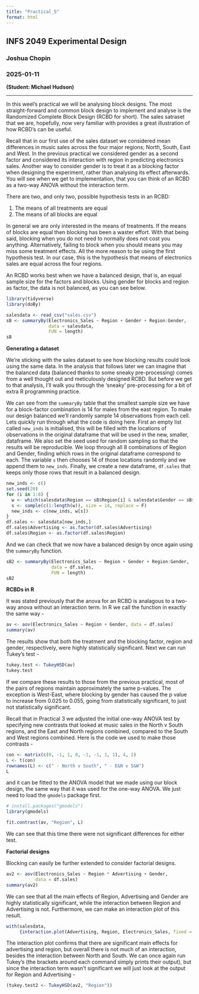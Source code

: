 ```yaml
---
title: "Practical_5"
format: html
---
```


## INFS 2049 Experimental Design

### Joshua Chopin

### 2025-01-11

**(Student: Michael Hudson)**

<hr/>

In this weel's practical we will be analysing block designs. The most straight-forward and common block design to implement and analyse is the Randomized Complete Block Design (RCBD for short). The sales satraset that we are, hopefully, now very familiar with provides a great illustration of how RCBD's can be useful.

Recall that in our first use of the sales dataset we considered mean differences in music sales across the four major regions; North, South, East and West. In the previous practical we considered gender as a second factor and considered its interaction with region in predicting electronics sales. Another way to consider gender is to treat it as a blocking factor when designing the experiment, rather than analysing its effect afterwards. You will see when we get to implementation, that you can think of an RCBD as a two-way ANOVA without the interaction term.

There are two, and only two, possible hypothesis tests in an RCBD:

1. The means of all treatments are equal
2. The means of all blocks are equal

In general we are only interested in the means of treatments. If the means of blocks are equal then blocking has been a waster effort. With that being said, blocking when you do not need to normally does not cost you anything. Alternatively, failing to block when you should means you may miss some treatment effects. All the more reason to be using the first hypothesis test. In our case, this is the hypothesis that means of electronics sales are equal across the four regions.

An RCBD works best when we have a balanced design, that is, an equal sample size for the factors and blocks. Using gender for blocks and region as factor, the data is not balanced, as you can see below.

```r
library(tidyverse)
library(doBy)
```

```r
salesdata <- read_csv("sales.csv")
sB <- summaryBy(Electronics_Sales ~ Region + Gender + Region:Gender, 
                data = salesdata, 
                FUN = length)
sB
```

**Generating a dataset**

We're sticking with the sales dataset to see how blocking results could look using the same data. In the analysis that follows later we can imagine that the balanced data (balanced thanks to some sneaky pre-processing) comes from a well thought out and meticulously designed RCBD. But before we get to that analysis, I'll walk you through the 'sneaky' pre-processing for a bit of extra R programming practice.

We can see from the `summaryBy` table that the smallest sample size we have for a block-factor combination is 14 for males from the east region. To make our design balanced we'll randomly sample 14 observations from each cell. Lets quickly run through what the code is doing here. First an empty list called `new_inds` is initialised, this will be filled with the locations of observations in the original dataframe that will be used in the new, smaller, dataframe. We also set the seed used for random sampling so that the results will be reproducible. We loop through all 8 combinations of Region and Gender, finding which rows in the original dataframe correspond to each. The variable `s` then chooses 14 of those locations randomly and we append them to `new_inds`. Finally, we create a new dataframe, `df.sales` that keeps only those rows that result in a balanced design.

```r
new_inds <- c()
set.seed(20)
for (i in 1:8) {
  w <- which(salesdata$Region == sB$Region[i] & salesdata$Gender == sB$Gender[i])
  s <- sample(c(1:length(w)), size = 14, replace = F)
  new_inds <- c(new_inds, w[s])
}
df.sales <- salesdata[new_inds,]
df.sales$Advertising <- as.factor(df.sales$Advertising)
df.sales$Region <- as.factor(df.sales$Region)
```

And we can check that we now have a balanced design by once again using the `summaryBy` function.

```r
sB2 <- summaryBy(Electronics_Sales ~ Region + Gender + Region:Gender,
                 data = df.sales,
                 FUN = length)
sB2
```

**RCBDs in R**

It was stated previously that the anova for an RCBD is analagous to a two-way anova without an interaction term. In R we call the function in exactly the same way -

```r
av <- aov(Electronics_Sales ~ Region + Gender, data = df.sales)
summary(av)
```

The results show that both the treatment and the blocking factor, region and gender, respectively, were highly statistically significant. Next we can run Tukey's test -

```r
tukey.test <- TukeyHSD(av)
tukey.test
```

If we compare these results to those from the previous practical, most of the pairs of regions maintain approximately the same p-values. The exception is West-East, where blocking by gender has caused the p value to increase from 0.025 to 0.055, going from statistically significant, to just not statistically significant.

Recall that in Practical 3 we adjusted the initial one-way ANOVA test by specifying new contrasts that looked at music sales in the North v South regions, and the East and North regions combined, compared to the South and West regions combined. Here is the code we used to make those contrasts -

```r
con <- matrix(c(0, -1, 1, 0, -1, -1, 1, 1), 4, 2)
L <- t(con)
rownames(L) <- c(" - North v South", " - E&N v S&W")
L
```

and it can be fitted to the ANOVA model that we made using our block design, the same way that it was used for the one-way ANOVA. We just need to load the `gmodels` package first.

```r
# install.packages("gmodels")
library(gmodels)
```

```r
fit.contrast(av, "Region", L)
```

We can see that this time there were not significant differences for either test.

**Factorial designs**

Blocking can easily be further extended to consider factorial designs.

```r
av2 <- aov(Electronics_Sales ~ Region * Advertising + Gender,
           data = df.sales)
summary(av2)
```

We can see that all the main effects of Region, Advertising and Gender are highly statistically significant, while the interaction between Region and Advertising is not. Furthermore, we can make an interaction plot of this result.

```r
with(salesdata,
     {interaction.plot(Advertising, Region, Electronics_Sales, fixed = TRUE)})
```

The interaction plot confirms that there are significant main effects for advertising and region, but overall there is not much of an interaction, besides the interaction between North and South. We can once again run Tukey's (the brackets around each command simply prints their output), but since the interaction term wasn't significant we will just look at the output for Region and Advertising -

```r
(tukey.test2 <- TukeyHSD(av2, "Region"))
```

